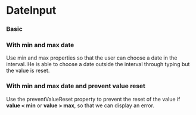 
# DateInput

### Basic

<Canvas>
    <Story id="to-update-dateinput--basic" />
</Canvas>

### With min and max date

Use min and max properties so that the user can choose a date in the interval. He is able to choose a date outside the interval through typing but the value is reset.

<Canvas>
    <Story id="to-update-dateinput--with-min-and-max" />
</Canvas>

### With min and max date and prevent value reset

Use the preventValueReset property to prevent the reset of the value if <b>value < min</b> or <b>value > max</b>, so that we can display an error.

<Canvas>
    <Story id="to-update-dateinput--with-min-and-max-and-preventreset" />
</Canvas>

<ArgsTable story={PRIMARY_STORY} />
